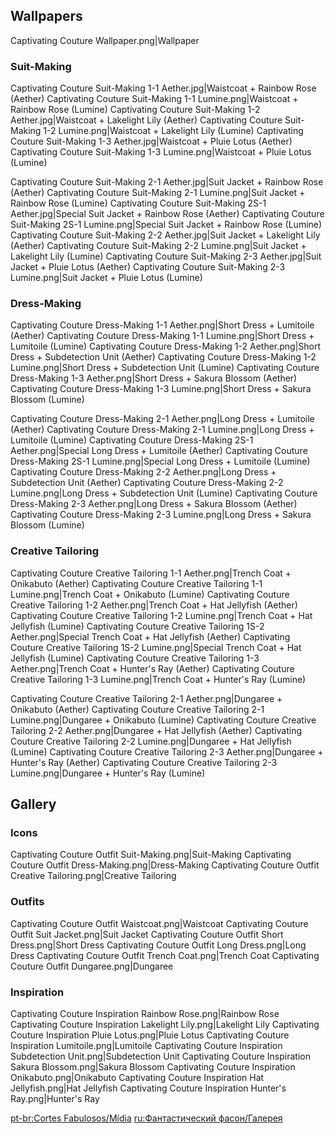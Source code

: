 {{Event Tabs}}

==Wallpapers==
<gallery>
Captivating Couture Wallpaper.png|Wallpaper
</gallery>

===Suit-Making===
<gallery>
Captivating Couture Suit-Making 1-1 Aether.jpg|Waistcoat + Rainbow Rose (Aether)
Captivating Couture Suit-Making 1-1 Lumine.png|Waistcoat + Rainbow Rose (Lumine)
Captivating Couture Suit-Making 1-2 Aether.jpg|Waistcoat + Lakelight Lily (Aether)
Captivating Couture Suit-Making 1-2 Lumine.png|Waistcoat + Lakelight Lily (Lumine)
Captivating Couture Suit-Making 1-3 Aether.jpg|Waistcoat + Pluie Lotus (Aether)
Captivating Couture Suit-Making 1-3 Lumine.png|Waistcoat + Pluie Lotus (Lumine)

Captivating Couture Suit-Making 2-1 Aether.jpg|Suit Jacket + Rainbow Rose (Aether)
Captivating Couture Suit-Making 2-1 Lumine.png|Suit Jacket + Rainbow Rose (Lumine)
Captivating Couture Suit-Making 2S-1 Aether.jpg|Special Suit Jacket + Rainbow Rose (Aether)
Captivating Couture Suit-Making 2S-1 Lumine.png|Special Suit Jacket + Rainbow Rose (Lumine)
Captivating Couture Suit-Making 2-2 Aether.jpg|Suit Jacket + Lakelight Lily (Aether)
Captivating Couture Suit-Making 2-2 Lumine.png|Suit Jacket + Lakelight Lily (Lumine)
Captivating Couture Suit-Making 2-3 Aether.jpg|Suit Jacket + Pluie Lotus (Aether)
Captivating Couture Suit-Making 2-3 Lumine.png|Suit Jacket + Pluie Lotus (Lumine)
</gallery>

===Dress-Making===
<gallery>
Captivating Couture Dress-Making 1-1 Aether.png|Short Dress + Lumitoile (Aether)
Captivating Couture Dress-Making 1-1 Lumine.png|Short Dress + Lumitoile (Lumine)
Captivating Couture Dress-Making 1-2 Aether.png|Short Dress + Subdetection Unit (Aether)
Captivating Couture Dress-Making 1-2 Lumine.png|Short Dress + Subdetection Unit (Lumine)
Captivating Couture Dress-Making 1-3 Aether.png|Short Dress + Sakura Blossom (Aether)
Captivating Couture Dress-Making 1-3 Lumine.png|Short Dress + Sakura Blossom (Lumine)

Captivating Couture Dress-Making 2-1 Aether.png|Long Dress + Lumitoile (Aether)
Captivating Couture Dress-Making 2-1 Lumine.png|Long Dress + Lumitoile (Lumine)
Captivating Couture Dress-Making 2S-1 Aether.png|Special Long Dress + Lumitoile (Aether)
Captivating Couture Dress-Making 2S-1 Lumine.png|Special Long Dress + Lumitoile (Lumine)
Captivating Couture Dress-Making 2-2 Aether.png|Long Dress + Subdetection Unit (Aether)
Captivating Couture Dress-Making 2-2 Lumine.png|Long Dress + Subdetection Unit (Lumine)
Captivating Couture Dress-Making 2-3 Aether.png|Long Dress + Sakura Blossom (Aether)
Captivating Couture Dress-Making 2-3 Lumine.png|Long Dress + Sakura Blossom (Lumine)
</gallery>

===Creative Tailoring===
<gallery>
Captivating Couture Creative Tailoring 1-1 Aether.png|Trench Coat + Onikabuto (Aether)
Captivating Couture Creative Tailoring 1-1 Lumine.png|Trench Coat + Onikabuto (Lumine)
Captivating Couture Creative Tailoring 1-2 Aether.png|Trench Coat + Hat Jellyfish (Aether)
Captivating Couture Creative Tailoring 1-2 Lumine.png|Trench Coat + Hat Jellyfish (Lumine)
Captivating Couture Creative Tailoring 1S-2 Aether.png|Special Trench Coat + Hat Jellyfish (Aether)
Captivating Couture Creative Tailoring 1S-2 Lumine.png|Special Trench Coat + Hat Jellyfish (Lumine)
Captivating Couture Creative Tailoring 1-3 Aether.png|Trench Coat + Hunter's Ray (Aether)
Captivating Couture Creative Tailoring 1-3 Lumine.png|Trench Coat + Hunter's Ray (Lumine)

Captivating Couture Creative Tailoring 2-1 Aether.png|Dungaree + Onikabuto (Aether)
Captivating Couture Creative Tailoring 2-1 Lumine.png|Dungaree + Onikabuto (Lumine)
Captivating Couture Creative Tailoring 2-2 Aether.png|Dungaree + Hat Jellyfish (Aether)
Captivating Couture Creative Tailoring 2-2 Lumine.png|Dungaree + Hat Jellyfish (Lumine)
Captivating Couture Creative Tailoring 2-3 Aether.png|Dungaree + Hunter's Ray (Aether)
Captivating Couture Creative Tailoring 2-3 Lumine.png|Dungaree + Hunter's Ray (Lumine)
</gallery>

==Gallery==
===Icons===
<gallery>
Captivating Couture Outfit Suit-Making.png|Suit-Making
Captivating Couture Outfit Dress-Making.png|Dress-Making
Captivating Couture Outfit Creative Tailoring.png|Creative Tailoring
</gallery>

===Outfits===
<gallery>
Captivating Couture Outfit Waistcoat.png|Waistcoat
Captivating Couture Outfit Suit Jacket.png|Suit Jacket
Captivating Couture Outfit Short Dress.png|Short Dress
Captivating Couture Outfit Long Dress.png|Long Dress
Captivating Couture Outfit Trench Coat.png|Trench Coat
Captivating Couture Outfit Dungaree.png|Dungaree
</gallery>

===Inspiration===
<gallery>
Captivating Couture Inspiration Rainbow Rose.png|Rainbow Rose
Captivating Couture Inspiration Lakelight Lily.png|Lakelight Lily
Captivating Couture Inspiration Pluie Lotus.png|Pluie Lotus
Captivating Couture Inspiration Lumitoile.png|Lumitoile
Captivating Couture Inspiration Subdetection Unit.png|Subdetection Unit
Captivating Couture Inspiration Sakura Blossom.png|Sakura Blossom
Captivating Couture Inspiration Onikabuto.png|Onikabuto
Captivating Couture Inspiration Hat Jellyfish.png|Hat Jellyfish
Captivating Couture Inspiration Hunter's Ray.png|Hunter's Ray
</gallery>

[[pt-br:Cortes Fabulosos/Mídia]]
[[ru:Фантастический фасон/Галерея]]